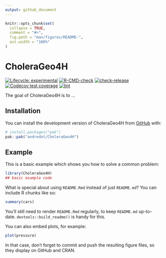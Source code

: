 ```yaml
---
output: github_document
---
```


<!-- README.md is generated from README.Rmd. Please edit that file -->

```r
knitr::opts_chunk$set(
  collapse = TRUE,
  comment = "#>",
  fig.path = "man/figures/README-",
  out.width = "100%"
)
```

# CholeraGeo4H

<!-- badges: start -->
[![Lifecycle: experimental](https://img.shields.io/badge/lifecycle-experimental-orange.svg)](https://lifecycle.r-lib.org/articles/stages.html#experimental)
[![R-CMD-check](https://github.com/andredot/CholeraGeo4H/actions/workflows/R-CMD-check.yaml/badge.svg)](https://github.com/andredot/CholeraGeo4H/actions/workflows/R-CMD-check.yaml)
[![check-release](https://github.com/andredot/CholeraGeo4H/actions/workflows/check-release.yaml/badge.svg)](https://github.com/andredot/CholeraGeo4H/actions/workflows/check-release.yaml)
[![Codecov test coverage](https://codecov.io/gh/andredot/CholeraGeo4H/graph/badge.svg)](https://app.codecov.io/gh/andredot/CholeraGeo4H)
[![lint](https://github.com/andredot/CholeraGeo4H/actions/workflows/lint.yaml/badge.svg)](https://github.com/andredot/CholeraGeo4H/actions/workflows/lint.yaml)
<!-- badges: end -->

The goal of CholeraGeo4H is to ...

## Installation

You can install the development version of CholeraGeo4H from [GitHub](https://github.com/) with:

``` r
# install.packages("pak")
pak::pak("andredot/CholeraGeo4H")
```

## Example

This is a basic example which shows you how to solve a common problem:

```r
library(CholeraGeo4H)
## basic example code
```

What is special about using `README.Rmd` instead of just `README.md`? You can include R chunks like so:

```r
summary(cars)
```

You'll still need to render `README.Rmd` regularly, to keep `README.md` up-to-date. `devtools::build_readme()` is handy for this.

You can also embed plots, for example:

```r
plot(pressure)
```

In that case, don't forget to commit and push the resulting figure files, so they display on GitHub and CRAN.
